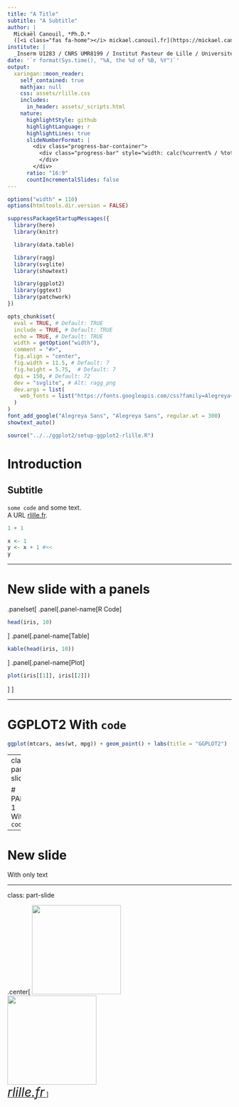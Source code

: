 ```yaml
---
title: "A Title"
subtitle: "A Subtitle"
author: |
  Mickaël Canouil, *Ph.D.*
  ([<i class="fas fa-home"></i> mickael.canouil.fr](https://mickael.canouil.fr/))
institute: |
  _Inserm U1283 / CNRS UMR8199 / Institut Pasteur de Lille / Université de Lille_
date: '`r format(Sys.time(), "%A, the %d of %B, %Y")`'
output:
  xaringan::moon_reader:
    self_contained: true
    mathjax: null
    css: assets/rlille.css
    includes:
      in_header: assets/_scripts.html
    nature:
      highlightStyle: github
      highlightLanguage: r
      highlightLines: true
      slideNumberFormat: | 
        <div class="progress-bar-container">
          <div class="progress-bar" style="width: calc(%current% / %total% * 100%);">
          </div>
        </div>
      ratio: "16:9"
      countIncrementalSlides: false
---
```


```r
options("width" = 110)
options(htmltools.dir.version = FALSE)

suppressPackageStartupMessages({
  library(here)
  library(knitr)

  library(data.table)

  library(ragg)
  library(svglite)
  library(showtext)

  library(ggplot2)
  library(ggtext)
  library(patchwork)
})
```

```r
opts_chunk$set(
  eval = TRUE, # Default: TRUE
  include = TRUE, # Default: TRUE
  echo = TRUE, # Default: TRUE
  width = getOption("width"),
  comment = "#>",
  fig.align = "center",
  fig.width = 11.5, # Default: 7
  fig.height = 5.75,  # Default: 7
  dpi = 150, # Default: 72
  dev = "svglite", # Alt: ragg_png
  dev.args = list(
    web_fonts = list("https://fonts.googleapis.com/css?family=Alegreya+Sans")
  )
)
font_add_google("Alegreya Sans", "Alegreya Sans", regular.wt = 300)
showtext_auto()
```

```r
source("../../ggplot2/setup-ggplot2-rlille.R")
```

# Introduction

## Subtitle

`some code` and some text.  
A URL [rlille.fr](https://rlille.fr/).

```r
1 + 1
```

```r
x <- 1
y <- x + 1 #<<
y
```

---

# New slide with a panels

.panelset[
.panel[.panel-name[R Code]
```r
head(iris, 10)
```
]
.panel[.panel-name[Table]
```r
kable(head(iris, 10))
```
]
.panel[.panel-name[Plot]
```r
plot(iris[[1]], iris[[2]])
```
]
]

---

# GGPLOT2 With `code`

```r
ggplot(mtcars, aes(wt, mpg)) + geom_point() + labs(title = "GGPLOT2")
```

---
class: part-slide

# PART 1 With `code`

---

# New slide

With only text


---
class: part-slide

.center[
<a href="https://rlille.fr/" target="_blank"><img src="https://raw.githubusercontent.com/mcanouil/hex-stickers/main/SVG/rlille.svg" width = "200px"/></br>
<img src="https://raw.githubusercontent.com/RLille/logos/main/RConsortium_Horizontal_Pantone.png" width = "200px"/>
</br>
<i style="font-size: 200%">rlille.fr</i>
</a>
]
